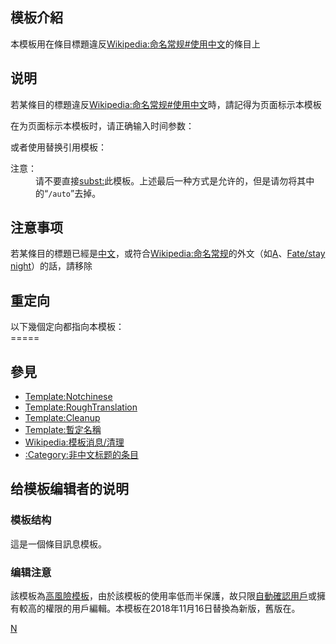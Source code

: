 <noinclude>{{Documentation subpage}}</noinclude>
{{Warning|由於此模板不是標準維護模板格式，礙於技術原因，不應該使用[[WP:TW|Twinkle]]懸掛此模板，也請盡量不要將此模板寫入{{tl|Multiple issues}}。}}

== 模板介紹 ==
本模板用在條目標題違反[[Wikipedia:命名常规#使用中文]]的條目上
== 说明 ==
若某條目的標題違反[[Wikipedia:命名常规#使用中文]]時，請記得为页面标示本模板

在为页面标示本模板时，请正确输入时间参数：
:<code>{{tl|NotChineseTitle|<nowiki>time={{subst:#time:Y-m-d}}</nowiki>}}</code>

或者使用替换引用模板：

:<code>{{tls|NotChineseTitle/auto}}</code>

;注意：
:请不要直接[[Help:替换引用|subst:]]此模板。上述最后一种方式是允许的，但是请勿将其中的“<code>/auto</code>”去掉。

== 注意事项 ==
若某條目的標題已經是[[中文]]，或符合[[Wikipedia:命名常规]]的外文（如[[A]]、[[Fate/stay night]]）的話，請移除{{tl|Notchinesetitle}}

== 重定向 ==
以下幾個定向都指向本模板：<br>
{{tlx|非中文标题}}={{tlx|非中文名称}}={{tlx|中文標題}}={{tlx|Chinesetitle}}={{tlx|Notchinesetitle}}={{tlx|NotChineseTitle}}

== 參見 ==
* [[Template:Notchinese]]
* [[Template:RoughTranslation]]
* [[Template:Cleanup]]
* [[Template:暫定名稱]]
* [[Wikipedia:模板消息/清理]]
* [[:Category:非中文标题的条目]]

== 给模板编辑者的说明 ==
=== 模板结构 ===
這是一個條目訊息模板。

=== 编辑注意 ===
該模板為[[Wikipedia:高風險模板|高風險模板]]，由於該模板的使用率低而半保護，故只限[[Wikipedia:用户权限级别#自動確認用戶|自動確認用戶]]或擁有較高的權限的用戶編輯。本模板在2018年11月16日替換為新版，舊版在{{tl|NotChineseTitle/old}}。
<includeonly>
<!-- 本行下加入模板的分類 -->
[[Category:翻譯模板|N]]
</includeonly>